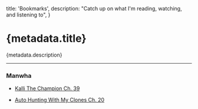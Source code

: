 
  title: 'Bookmarks',
  description: "Catch up on what I'm reading, watching, and listening to",
}

# {metadata.title}

{metadata.description}

---

### Manwha

- [<p className="flex gap-1">Kalli The Champion Ch. 39<ArrowUpRight className="mt-0.5 h-4 w-4 text-blue-600" /></p>](https://manhuaus.com/manga/kalli-the-champion)
- [<p className="flex gap-1">Auto Hunting With My Clones Ch. 20<ArrowUpRight className="mt-0.5 h-4 w-4 text-blue-600" /></p>](https://www.webtoons.com/en/action/auto-hunting-with-my-clones/list?title_no=5034)
